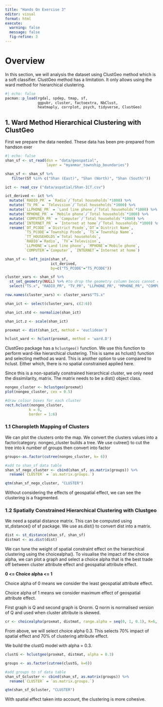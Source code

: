 ```yaml
---
title: "Hands On Exercise 3"
editor: visual
format: html
execute:
  warning: false
  message: false
  fig-refine: 3
---
```


# Overview

In this section, we will analysis the dataset using ClustGeo method which is a soft classifier. ClustGeo method has a limitation. It only allows using the ward method for hierarchical clustering.

```r
#| echo: false
pacman::p_load(rgdal, spdep, tmap, sf, 
               ggpubr, cluster, factoextra, NbClust,
               heatmaply, corrplot, psych, tidyverse, ClustGeo)
```

## 1. Ward Method Hierarchical Clustering with ClustGeo

First we prepare the data needed. These data has been pre-prepared from handson exer

```r
#| echo: false
shan_sf <- st_read(dsn = "data/geospatial", 
                   layer = "myanmar_township_boundaries")

shan_sf <- shan_sf %>%
   filter(ST %in% c("Shan (East)", "Shan (North)", "Shan (South)"))

ict <- read_csv ("data/aspatial/Shan-ICT.csv")

ict_derived <- ict %>%
  mutate(`RADIO_PR` = `Radio`/`Total households`*1000) %>%
  mutate(`TV_PR` = `Television`/`Total households`*1000) %>%
  mutate(`LLPHONE_PR` = `Land line phone`/`Total households`*1000) %>%
  mutate(`MPHONE_PR` = `Mobile phone`/`Total households`*1000) %>%
  mutate(`COMPUTER_PR` = `Computer`/`Total households`*1000) %>%
  mutate(`INTERNET_PR` = `Internet at home`/`Total households`*1000) %>%
  rename(`DT_PCODE` =`District Pcode`,`DT`=`District Name`,
         `TS_PCODE`=`Township Pcode`, `TS`=`Township Name`,
         `TT_HOUSEHOLDS`=`Total households`,
         `RADIO`=`Radio`, `TV`=`Television`, 
         `LLPHONE`=`Land line phone`, `MPHONE`=`Mobile phone`,
         `COMPUTER`=`Computer`, `INTERNET`=`Internet at home`)

shan_sf <- left_join(shan_sf, 
                     ict_derived, 
                     by=c("TS_PCODE"="TS_PCODE"))

cluster_vars <- shan_sf %>%
  st_set_geometry(NULL) %>% #to drop the geometry column becos cannot cluster it
  select("TS.x", "RADIO_PR", "TV_PR", "LLPHONE_PR", "MPHONE_PR", "COMPUTER_PR")

row.names(cluster_vars) <- cluster_vars$"TS.x"

shan_ict <- select(cluster_vars, c(2:6))

shan_ict.std <- normalize(shan_ict)

shan_ict.z <- scale(shan_ict)

proxmat <- dist(shan_ict, method = 'euclidean')

hclust_ward <- hclust(proxmat, method = 'ward.D')
```

ClustGeo package has a `hclustgeo()` function. We use this function to perform ward-like hierarchical clustering. This is same as hclust() function and selecting method as ward. This is another option to use compared to hclust. Either which, there is no spatial constrained applied here.

Since this is a non-spatially constrained hierarchical cluster, we only need the dissimilarity, matrix. The matrix needs to be a dist() object class.

```r
nongeo_cluster <- hclustgeo(proxmat)
plot(nongeo_cluster, cex = 0.5)

#draw colour boxes for each cluster
rect.hclust(nongeo_cluster,
           k = 6,
           border = 1:6)
```

### 1.1 Choropleth Mapping of Clusters

We can plot the clusters onto the map. We convert the clusters values into a factor/category. nongeo_cluster builds a tree. We use cutree() to cut the tree into k number of groups then convert into factor

```r
groups<-as.factor(cutree(nongeo_cluster, k= 6))

#add to shan_sf data table
shan_sf_nego_cluster <- cbind(shan_sf, as.matrix(groups)) %>%
  rename(`CLUSTER` = `as.matrix.groups.`)
```

```r
qtm(shan_sf_nego_cluster, "CLUSTER")
```

Without considering the effects of geospatial effect, we can see the clustering is a fragmented.

### 1.2 Spatially Constrained Hierarchical Clustering with Clustgeo

We need a spatial distance matrix. This can be computed using st_distance() of sf package. We use as.dist() to convert dist into a matrix.

```r
dist <- st_distance(shan_sf, shan_sf)
distmat <- as.dist(dist)
```

We can tune the weight of spatial constraint effect on the hierarchical clustering using the choicealpha(). To visualise the impact of the choice alpha, we can plot a graph and select a choice alpha that is the best trade off between cluster attribute effect and geospatial attribute effect.

**0 \<= Choice alpha \<= 1**

Choice alpha of 0 means we consider the least geospatial attribute effect.

Choice alpha of 1 means we consider maximum effect of geospatial attribute effect.

First graph is Q and second graph is Qnorm. Q norm is normalised version of Q and used when cluster attribute is skewed.

```r
cr <- choicealpha(proxmat, distmat, range.alpha = seq(0, 1, 0.1), K=6, graph = TRUE)
```

From above, we will select choice alpha 0.3. This selects 70% impact of spatial effect and 70% of clustering attribute effect.

We build the clustG model with alpha = 0.3.

```r
clustG <- hclustgeo(proxmat, distmat, alpha = 0.3)
```

```r
groups <- as.factor(cutree(clustG, k=6))
```

```r
#add groups to sf data table
shan_sf_Gcluster <- cbind(shan_sf, as.matrix(groups)) %>%
  rename(`CLUSTER` = `as.matrix.groups.`)
```

```r
qtm(shan_sf_Gcluster, "CLUSTER")
```

With spatial effect taken into account, the clustering is more cohesive.
